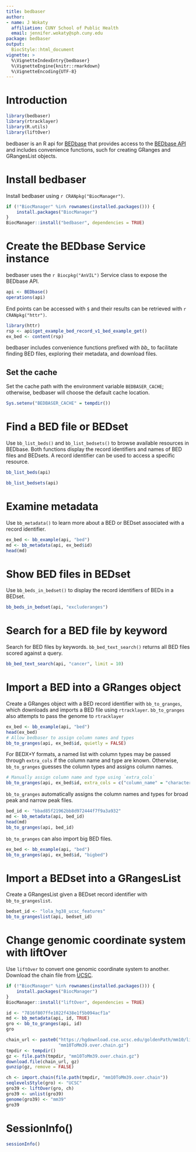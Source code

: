 ```yaml
---
title: bedbaser
author:
- name: J Wokaty
  affiliation: CUNY School of Public Health
  email: jennifer.wokaty@sph.cuny.edu
package: bedbaser
output: 
  BiocStyle::html_document
vignette: >
  %\VignetteIndexEntry{bedbaser}
  %\VignetteEngine{knitr::rmarkdown}
  %\VignetteEncoding{UTF-8}  
---
```


# Introduction

```r
library(bedbaser)
library(rtracklayer)
library(R.utils)
library(liftOver)
```

bedbaser is an R api for [BEDbase](https://bedbase.org) that provides access
to the [BEDbase API](https://api.bedbase.org) and includes convenience
functions, such for creating GRanges and GRangesList objects.

# Install bedbaser

Install bedbaser using `r CRANpkg("BiocManager")`.

```r
if (!"BiocManager" %in% rownames(installed.packages())) {
    install.packages("BiocManager")
}
BiocManager::install("bedbaser", dependencies = TRUE)
```

# Create the BEDbase Service instance

bedbaser uses the `r Biocpkg("AnVIL")` Service class to expose the BEDbase API.

```r
api <- BEDbase()
operations(api)
```

End points can be accessed with `$` and their results can be retrieved
with `r CRANpkg("httr")`.

```r
library(httr)
rsp <- api$get_example_bed_record_v1_bed_example_get()
ex_bed <- content(rsp)
```

bedbaser includes convenience functions prefixed with *bb_* to facilitate
finding BED files, exploring their metadata, and download files.

## Set the cache

Set the cache path with the environment variable `BEDBASER_CACHE`; otherwise,
bedbaser will choose the default cache location.

```r
Sys.setenv("BEDBASER_CACHE" = tempdir())
```

# Find a BED file or BEDset

Use `bb_list_beds()` and `bb_list_bedsets()` to browse available resources in
BEDbase. Both functions display the record identifiers and names of BED files 
and BEDsets. A record identifier can be used to access a specific resource.

```r
bb_list_beds(api)

bb_list_bedsets(api)
```

# Examine metadata

Use `bb_metadata()` to learn more about a BED or BEDset associated with
a record identifier.

```r
ex_bed <- bb_example(api, "bed")
md <- bb_metadata(api, ex_bed$id)
head(md)
```

# Show BED files in BEDset

Use `bb_beds_in_bedset()` to display the record identifiers of BEDs in a
BEDset. 

```r
bb_beds_in_bedset(api, "excluderanges")
```

# Search for a BED file by keyword

Search for BED files by keywords. `bb_bed_text_search()` returns all BED files
scored against a query.

```r
bb_bed_text_search(api, "cancer", limit = 10)
```

# Import a BED into a GRanges object

Create a GRanges object with a BED record identifier with `bb_to_granges`, which
downloads and imports a BED file using `rtracklayer`. `bb_to_granges` also
attempts to pass the genome to `rtracklayer`

```r
ex_bed <- bb_example(api, "bed")
head(ex_bed)
# Allow bedbaser to assign column names and types
bb_to_granges(api, ex_bed$id, quietly = FALSE)
```

For BEDX+Y formats, a named list with column types may be passed through
`extra_cols` if the column name and type are known. Otherwise, `bb_to_granges`
guesses the column types and assigns column names.

```r
# Manually assign column name and type using `extra_cols`
bb_to_granges(api, ex_bed$id, extra_cols = c("column_name" = "character"))
```

`bb_to_granges` automatically assigns the column names and types for broad peak
and narrow peak files.

```r
bed_id <- "bbad85f21962bb8d972444f7f9a3a932"
md <- bb_metadata(api, bed_id)
head(md)
bb_to_granges(api, bed_id)
```

`bb_to_granges` can also import big BED files.

```r
ex_bed <- bb_example(api, "bed")
bb_to_granges(api, ex_bed$id, "bigbed")
```

# Import a BEDset into a GRangesList

Create a GRangesList given a BEDset record identifier with `bb_to_grangeslist`.

```r
bedset_id <- "lola_hg38_ucsc_features"
bb_to_grangeslist(api, bedset_id)
```

# Change genomic coordinate system with liftOver

Use `liftOver` to convert one genomic coordinate system to another.
Download the chain file from
[UCSC](https://hgdownload.cse.ucsc.edu/downloads.html#liftover).

```r
if (!"BiocManager" %in% rownames(installed.packages())) {
    install.packages("BiocManager")
}
BiocManager::install("liftOver", dependencies = TRUE)
```

```r
id <- "7816f807ffe1022f438e1f5b094acf1a"
md <- bb_metadata(api, id, TRUE)
gro <- bb_to_granges(api, id)
gro

chain_url <- paste0("https://hgdownload.cse.ucsc.edu/goldenPath/mm10/liftOver/",
                    "mm10ToMm39.over.chain.gz")
tmpdir <- tempdir()
gz <- file.path(tmpdir, "mm10ToMm39.over.chain.gz")
download.file(chain_url, gz)
gunzip(gz, remove = FALSE)

ch <- import.chain(file.path(tmpdir, "mm10ToMm39.over.chain"))
seqlevelsStyle(gro) <- "UCSC"
gro39 <- liftOver(gro, ch)
gro39 <- unlist(gro39)
genome(gro39) <- "mm39"
gro39
```

# SessionInfo()

```r
sessionInfo()
```
